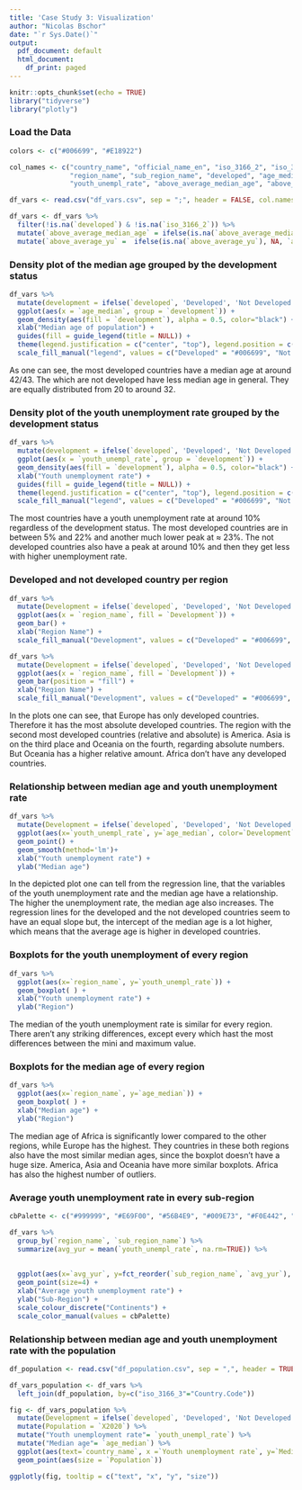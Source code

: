 ```yaml
---
title: 'Case Study 3: Visualization'
author: "Nicolas Bschor"
date: "`r Sys.Date()`"
output:
  pdf_document: default
  html_document:
    df_print: paged
---
```


```r
knitr::opts_chunk$set(echo = TRUE)
library("tidyverse")
library("plotly")
```

### Load the Data

```r
colors <- c("#006699", "#E18922")

col_names <- c("country_name", "official_name_en", "iso_3166_2", "iso_3166_3", 
               "region_name", "sub_region_name", "developed", "age_median", 
               "youth_unempl_rate", "above_average_median_age", "above_average_yu")

df_vars <- read.csv("df_vars.csv", sep = ";", header = FALSE, col.names=col_names, na.strings = ".", dec = ",")

df_vars <- df_vars %>% 
  filter(!is.na(`developed`) & !is.na(`iso_3166_2`)) %>% 
  mutate(`above_average_median_age` = ifelse(is.na(`above_average_median_age`), NA, `above_average_median_age`=='yes')) %>%
  mutate(`above_average_yu` =  ifelse(is.na(`above_average_yu`), NA, `above_average_yu`=='yes'))
```

### Density plot of the median age grouped by the development status  

```r
df_vars %>% 
  mutate(development = ifelse(`developed`, 'Developed', 'Not Developed')) %>%
  ggplot(aes(x = `age_median`, group = `development`)) +
  geom_density(aes(fill = `development`), alpha = 0.5, color="black") + 
  xlab("Median age of population") +
  guides(fill = guide_legend(title = NULL)) +
  theme(legend.justification = c("center", "top"), legend.position = c(0.5, 0.98))+
  scale_fill_manual("legend", values = c("Developed" = "#006699", "Not Developed" = "#E18922"))
```

As one can see, the most developed countries have a median age at around 42/43.
The which are not developed have less median age in general. They are equally distributed from 20 to around 32. 


### Density plot of the youth unemployment rate grouped by the development status

```r
df_vars %>% 
  mutate(development = ifelse(`developed`, 'Developed', 'Not Developed')) %>%
  ggplot(aes(x = `youth_unempl_rate`, group = `development`)) +
  geom_density(aes(fill = `development`), alpha = 0.5, color="black") + 
  xlab("Youth unemployment rate") +
  guides(fill = guide_legend(title = NULL)) +
  theme(legend.justification = c("center", "top"), legend.position = c(0.5, 0.98)) +
  scale_fill_manual("legend", values = c("Developed" = "#006699", "Not Developed" = "#E18922"))
```

The most countries have a youth unemployment rate at around 10% regardless of the development status. The most developed countries are in between 5% and 22% and another much lower peak at ≈ 23%. The not developed countries also have a peak at around 10% and then they get less with higher unemployment rate. 

### Developed and not developed country per region

```r
df_vars %>% 
  mutate(Development = ifelse(`developed`, 'Developed', 'Not Developed')) %>%
  ggplot(aes(x = `region_name`, fill = `Development`)) +
  geom_bar() +
  xlab("Region Name") +
  scale_fill_manual("Development", values = c("Developed" = "#006699", "Not Developed" = "#E18922")) 
```

```r
df_vars %>% 
  mutate(Development = ifelse(`developed`, 'Developed', 'Not Developed')) %>%
  ggplot(aes(x = `region_name`, fill = `Development`)) +
  geom_bar(position = "fill") +
  xlab("Region Name") +
  scale_fill_manual("Development", values = c("Developed" = "#006699", "Not Developed" = "#E18922")) 
```

In the plots one can see, that Europe has only developed countries. Therefore it has the most absolute developed countries. The region with the second most developed countries (relative and absolute) is America. Asia is on the third place and Oceania on the fourth, regarding absolute numbers. But Oceania has a higher relative amount. Africa don’t have any developed countries. 

### Relationship between median age and youth unemployment rate
```r
df_vars %>%  
  mutate(Development = ifelse(`developed`, 'Developed', 'Not Developed')) %>%
  ggplot(aes(x=`youth_unempl_rate`, y=`age_median`, color=`Development`)) +
  geom_point() +
  geom_smooth(method='lm')+
  xlab("Youth unemployment rate") +
  ylab("Median age") 
```

In the depicted plot one can tell from the regression line, that the variables of the youth unemployment rate and the median age have a relationship. The higher the unemployment rate, the median age also increases. The regression lines for the developed and the not developed countries seem to have an equal slope but, the intercept of the median age is a lot higher, which means that the average age is higher in developed countries.

### Boxplots for the youth unemployment of every region
```r
df_vars %>%  
  ggplot(aes(x=`region_name`, y=`youth_unempl_rate`)) + 
  geom_boxplot( ) + 
  xlab("Youth unemployment rate") +
  ylab("Region") 
```

The median of the youth unemployment rate is similar for every region. There aren’t any striking differences, except every which hast the most differences between the mini and maximum value.

### Boxplots for the median age of every region
```r
df_vars %>%  
  ggplot(aes(x=`region_name`, y=`age_median`)) + 
  geom_boxplot( ) + 
  xlab("Median age") +
  ylab("Region") 
```

The median age of Africa is significantly lower compared to the other regions, while Europe has the highest. They countries in these both regions also have the most similar median ages, since the boxplot doesn’t have a huge size. America, Asia and Oceania have more similar boxplots. Africa has also the highest number of outliers.

### Average youth unemployment rate in every sub-region
```r
cbPalette <- c("#999999", "#E69F00", "#56B4E9", "#009E73", "#F0E442", "#0072B2", "#D55E00", "#CC79A7")

df_vars %>%  
  group_by(`region_name`, `sub_region_name`) %>%
  summarize(avg_yur = mean(`youth_unempl_rate`, na.rm=TRUE)) %>%
  
  
  ggplot(aes(x=`avg_yur`, y=fct_reorder(`sub_region_name`, `avg_yur`), color=`region_name`)) +
  geom_point(size=4) +
  xlab("Average youth unemployment rate") +
  ylab("Sub-Region") + 
  scale_colour_discrete("Continents") + 
  scale_color_manual(values = cbPalette)
```

### Relationship between median age and youth unemployment rate with the population

```r
df_population <- read.csv("df_population.csv", sep = ",", header = TRUE)

df_vars_population <- df_vars %>% 
  left_join(df_population, by=c("iso_3166_3"="Country.Code"))

fig <- df_vars_population %>%  
  mutate(Development = ifelse(`developed`, 'Developed', 'Not Developed')) %>%
  mutate(Population = `X2020`) %>%
  mutate("Youth unemployment rate"= `youth_unempl_rate`) %>%
  mutate("Median age"= `age_median`) %>%
  ggplot(aes(text=`country_name`, x =`Youth unemployment rate`, y=`Median age`, color=`Development`)) +
  geom_point(aes(size = `Population`)) 

ggplotly(fig, tooltip = c("text", "x", "y", "size"))
  
```